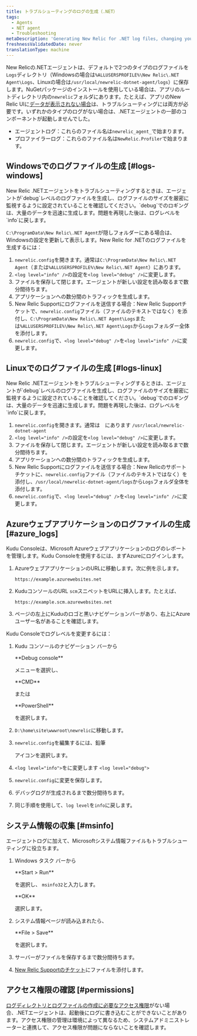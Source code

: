 ```yaml
---
title: トラブルシューティングのログの生成（.NET）
tags:
  - Agents
  - NET agent
  - Troubleshooting
metaDescription: 'Generating New Relic for .NET log files, changing your log file settings, and collecting Microsoft System Information files.'
freshnessValidatedDate: never
translationType: machine
---
```


New Relicの.NETエージェントは、デフォルトで2つのタイプのログファイルを`Logs`ディレクトリ（Windowsの場合は`%ALLUSERSPROFILE%\New Relic\.NET Agent\Logs`、Linuxの場合は`/usr/local/newrelic-dotnet-agent/logs`）に保存します。NuGetパッケージのインストールを使用している場合は、アプリのルートディレクトリ内の`newrelic`フォルダにあります。たとえば、アプリのNew Relic UIに[データが表示されない場合](/docs/agents/net-agent/troubleshooting/no-data-appears-net)は、トラブルシューティングには両方が必要です。いずれかのタイプのログがない場合は、.NETエージェントの一部のコンポーネントが起動しませんでした。

* エージェントログ：これらのファイル名は`newrelic_agent_`で始まります。
* プロファイラーログ：これらのファイル名は`NewRelic.Profiler`で始まります。

## Windowsでのログファイルの生成 [#logs-windows]

<Callout variant="important">
  New Relic .NETエージェントをトラブルシューティングするときは、エージェントが`debug`レベルのログファイルを生成し、ログファイルのサイズを厳密に監視するように設定されていることを確認してください。`debug`でのロギングは、大量のデータを迅速に生成します。問題を再現した後は、ログレベルを`info`に戻します。
</Callout>

`C:\ProgramData\New Relic\.NET Agent`が隠しフォルダーにある場合は、Windowsの設定を更新して表示します。New Relic for .NETのログファイルを生成するには：

1. `newrelic.config`を開きます。通常は`C:\ProgramData\New Relic\.NET Agent`（または`%ALLUSERSPROFILE%\New Relic\.NET Agent`）にあります。
2. `<log level="info" />`の設定を`<log level="debug" />`に変更します。
3. ファイルを保存して閉じます。エージェントが新しい設定を読み取るまで数分間待ちます。
4. アプリケーションへの数分間のトラフィックを生成します。
5. New Relic Supportにログファイルを送信する場合：New Relic Supportチケットで、`newrelic.config`ファイル（ファイルのテキストではなく）を添付し、`C:\ProgramData\New Relic\.NET Agent\Logs`または`%ALLUSERSPROFILE%\New Relic\.NET Agent\Logs`から`Logs`フォルダー全体を添付します。
6. `newrelic.config`で、`<log level="debug" />`を`<log level="info" />`に変更します。

## Linuxでのログファイルの生成 [#logs-linux]

<Callout variant="important">
  New Relic .NETエージェントをトラブルシューティングするときは、エージェントが`debug`レベルのログファイルを生成し、ログファイルのサイズを厳密に監視するように設定されていることを確認してください。`debug`でのロギングは、大量のデータを迅速に生成します。問題を再現した後は、ログレベルを`info`に戻します。
</Callout>

1. `newrelic.config`を開きます。通常は　にあります `/usr/local/newrelic-dotnet-agent`
2. `<log level="info" />`の設定を`<log level="debug" />`に変更します。
3. ファイルを保存して閉じます。エージェントが新しい設定を読み取るまで数分間待ちます。
4. アプリケーションへの数分間のトラフィックを生成します。
5. New Relic Supportにログファイルを送信する場合：New Relicのサポートチケットに、`newrelic.config`ファイル（ファイルのテキストではなく）を添付し、`/usr/local/newrelic-dotnet-agent/logs`から`Logs`フォルダ全体を添付します。
6. `newrelic.config`で、`<log level="debug" />`を`<log level="info" />`に変更します。

## Azureウェブアプリケーションのログファイルの生成 [#azure_logs]

Kudu Consoleは、Microsoft Azureウェブアプリケーションのログのレポートを管理します。Kudu Consoleを使用するには、まずAzureにログインします。

1. AzureウェブアプリケーションのURLに移動します。次に例を示します。

   ```
   https://example.azurewebsites.net
   ```

2. KuduコンソールのURL `scm`スニペットをURLに挿入します。たとえば、

   ```
   https://example.scm.azurewebsites.net
   ```

3. ページの左上にKuduのロゴと黒いナビゲーションバーがあり、右上にAzureユーザー名があることを確認します。

Kudu Consoleでログレベルを変更するには：

1. Kudu コンソールのナビゲーション バーから

   <DNT>
     **Debug console**
   </DNT>

   メニューを選択し、

   <DNT>
     **CMD**
   </DNT>

   または

   <DNT>
     **PowerShell**
   </DNT>

   を選択します。

2. `D:\home\site\wwwroot\newrelic`に移動します。

3. `newrelic.config`を編集するには、鉛筆

   <Icon name="fe-edit-2"/>

   アイコンを選択します。

4. `<log level="info">`をに変更します `<log level="debug">`

5. `newrelic.config`に変更を保存します。

6. デバッグログが生成されるまで数分間待ちます。

7. 同じ手順を使用して、`log level`を`info`に戻します。

## システム情報の収集 [#msinfo]

エージェントログに加えて、Microsoftシステム情報ファイルもトラブルシューティングに役立ちます。

1. Windows タスク バーから

   <DNT>
     **Start > Run**
   </DNT>

   を選択し、 `msinfo32`と入力します。

   <DNT>
     **OK**
   </DNT>

   選択します。

2. システム情報ページが読み込まれたら、

   <DNT>
     **File > Save**
   </DNT>

   を選択します。

3. サーバーがファイルを保存するまで数分間待ちます。

4. [New Relic Supportのチケット](/docs/accounts-partnerships/education/getting-started-new-relic/find-help-or-file-support-ticket)にファイルを添付します。

## アクセス権限の確認 [#permissions]

[ログディレクトリとログファイルの作成に必要なアクセス権限](/docs/agents/net-agent/troubleshooting/no-data-registry-key-permission-issues)がない場合、.NETエージェントは、起動後にログに書き込むことができないことがあります。アクセス権限の管理は環境によって異なるため、システムアドミニストレーターと連携して、アクセス権限が問題にならないことを確認します。
